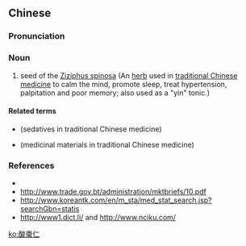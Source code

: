 {{also|酸枣仁}}
==Chinese==
{{zh-forms|s=酸枣仁|type=21}}

===Pronunciation===
{{zh-pron
|m=suānzǎorén
|cat=n
}}

===Noun===
{{zh-noun}}

# seed of the [[w:Ziziphus|Ziziphus spinosa]] (An [[herb]] used in [[traditional Chinese medicine]] to calm the mind, promote sleep, treat hypertension, palpitation and poor memory; also used as a "yin" tonic.)

====Related terms====
* {{l|zh|安神药}} (sedatives in traditional Chinese medicine)
* {{l|zh|药材}} (medicinal materials in traditional Chinese medicine)

===References===
* {{pedialite|酸枣仁|lang=zh}}
* http://www.trade.gov.bt/administration/mktbriefs/10.pdf
* http://www.koreantk.com/en/m_sta/med_stat_search.jsp?searchGbn=statis
* http://www1.dict.li/ and http://www.nciku.com/

[[ko:酸棗仁]]